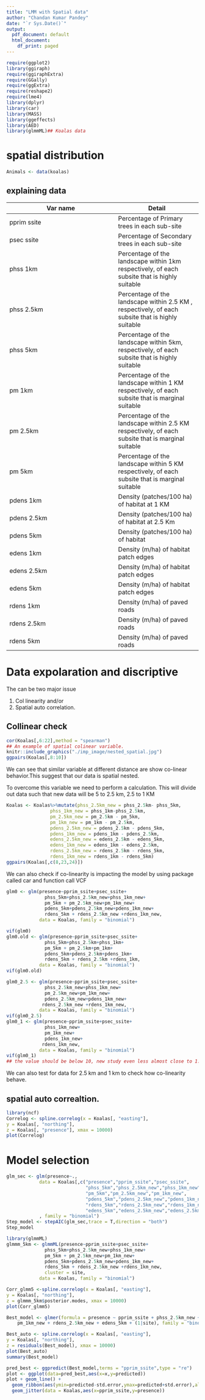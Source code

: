 ```yaml
---
title: "LMM with Spatial data"
author: "Chandan Kumar Pandey"
date: "`r Sys.Date()`"
output:
  pdf_document: default
  html_document:
    df_print: paged
---
```



```r
require(ggplot2)
library(ggiraph)
require(ggiraphExtra)
require(GGally)
require(ggExtra)
require(reshape2)
require(lme4)
library(dplyr)
library(car)
library(MASS)
library(ggeffects)
library(AED)
library(glmmML)## Koalas data
```

# spatial distribution

```r
Animals <- data(koalas)
```

## explaining data

Var name | Detail
---------|-------
pprim ssite |  Percentage of Primary trees in each sub-site 
psec ssite |  Percentage of Secondary trees in each sub-site
phss 1km | Percentage of the landscape within  1km  respectively, of each subsite that is highly suitable 
phss 2.5km | Percentage of the landscape within 2.5 KM , respectively, of each subsite that is highly suitable 
phss 5km | Percentage of the landscape within  5km, respectively, of each subsite that is highly suitable 
pm 1km | Percentage of the landscape within  1 KM  respectively, of each subsite that is marginal suitable 
pm 2.5km | Percentage of the landscape within  2.5 KM  respectively, of each subsite that is marginal suitable 
pm 5km | Percentage of the landscape within  5 KM  respectively, of each subsite that is marginal suitable 
pdens 1km | Density (patches/100 ha) of habitat at 1 KM
pdens 2.5km |Density (patches/100 ha) of habitat at 2.5 Km
pdens 5km | Density (patches/100 ha) of habitat
edens 1km | Density (m/ha) of habitat patch edges
edens 2.5km | Density (m/ha) of habitat patch edges
edens 5km | Density (m/ha) of habitat patch edges
rdens 1km | Density (m/ha) of paved roads 
rdens 2.5km | Density (m/ha) of paved roads 
rdens 5km | Density (m/ha) of paved roads 

# Data expolaration and discriptive

The can be two major issue

1. Col linearity and/or
2. Spatial auto correlation. 

## Collinear check 


```r
cor(Koalas[,6:22],method = "spearman")
## An example of spatial colinear variable. 
knitr::include_graphics("./imp_image/nested_spatial.jpg")
ggpairs(Koalas[,8:10])
```

We can see that similar variable at different distance are show co-linear behavior.This suggest that our data is spatial nested. 

To overcome this variable we need to perform a calculation. This will divide out data such that new data will be 5 to 2.5 km, 2.5 to 1 KM


```r
Koalas <- Koalas%>%mutate(phss_2.5km_new = phss_2.5km- phss_5km,
                phss_1km_new = phss_1km-phss_2.5km,
                pm_2.5km_new = pm_2.5km - pm_5km,
                pm_1km_new = pm_1km - pm_2.5km,
                pdens_2.5km_new = pdens_2.5km - pdens_5km,
                pdens_1km_new = pdens_1km - pdens_2.5km,
                edens_2.5km_new = edens_2.5km - edens_5km,
                edens_1km_new = edens_1km - edens_2.5km,
                rdens_2.5km_new = rdens_2.5km - rdens_5km,
                rdens_1km_new = rdens_1km - rdens_5km)
ggpairs(Koalas[,c(8,23,24)])
```

We can also check if co-linearity is impacting the model by using package called car and function call VCF

```r
glm0 <- glm(presence~pprim_ssite+psec_ssite+
              phss_5km+phss_2.5km_new+phss_1km_new+
              pm_5km + pm_2.5km_new+pm_1km_new+
              pdens_5km+pdens_2.5km_new+pdens_1km_new+
              rdens_5km + rdens_2.5km_new +rdens_1km_new,
            data = Koalas, family = "binomial")

vif(glm0)
glm0.old <- glm(presence~pprim_ssite+psec_ssite+
              phss_5km+phss_2.5km+phss_1km+
              pm_5km + pm_2.5km+pm_1km+
              pdens_5km+pdens_2.5km+pdens_1km+
              rdens_5km + rdens_2.5km +rdens_1km,
            data = Koalas, family = "binomial")
vif(glm0.old)

glm0_2.5 <- glm(presence~pprim_ssite+psec_ssite+
              phss_2.5km_new+phss_1km_new+
              pm_2.5km_new+pm_1km_new+
              pdens_2.5km_new+pdens_1km_new+
             rdens_2.5km_new +rdens_1km_new,
            data = Koalas, family = "binomial")
vif(glm0_2.5)
glm0_1 <- glm(presence~pprim_ssite+psec_ssite+
              phss_1km_new+
              pm_1km_new+
              pdens_1km_new+
             rdens_1km_new,
            data = Koalas, family = "binomial")
vif(glm0_1)
## the value should be below 10, new study even less almost close to 1.5-2


```


We can also test for data for 2.5 km and 1 km to check how co-linearity behave. 

## spatial auto correaltion. 

```r
library(ncf)
Correlog <- spline.correlog(x = Koalas[, "easting"],
y = Koalas[, "northing"],
z = Koalas[, "presence"], xmax = 10000)
plot(Correlog)
```


# Model selection 

```r
glm_sec <- glm(presence~.,
            data = Koalas[,c("presence","pprim_ssite","psec_ssite",
                             "phss_5km","phss_2.5km_new","phss_1km_new",
                             "pm_5km","pm_2.5km_new","pm_1km_new",
                             "pdens_5km","pdens_2.5km_new","pdens_1km_new",
                             "rdens_5km","rdens_2.5km_new","rdens_1km_new",
                             "edens_5km","edens_2.5km_new","edens_2.5km_new")]
            , family = "binomial")
Step_model <- stepAIC(glm_sec,trace = T,direction = "both")
Step_model
```


```r
library(glmmML)
glmmm_5km <- glmmML(presence~pprim_ssite+psec_ssite+
              phss_5km+phss_2.5km_new+phss_1km_new+
              pm_5km + pm_2.5km_new+pm_1km_new+
              pdens_5km+pdens_2.5km_new+pdens_1km_new+
              rdens_5km + rdens_2.5km_new +rdens_1km_new,
              cluster = site,
            data = Koalas, family = "binomial")

Corr_glmm5 <-spline.correlog(x = Koalas[, "easting"],
y = Koalas[, "northing"],
z = glmmm_5km$posterior.modes, xmax = 10000)
plot(Corr_glmm5)
```


```r
Best_model <- glmer(formula = presence ~ pprim_ssite + phss_2.5km_new + pm_2.5km_new + 
    pm_1km_new + rdens_2.5km_new + edens_5km + (1|site), family = "binomial", data = Koalas)

Best_auto <- spline.correlog(x = Koalas[, "easting"],
y = Koalas[, "northing"],
z = residuals(Best_model), xmax = 10000)
plot(Best_auto)
summary(Best_model)
```


```r
pred_best <- ggpredict(Best_model,terms = "pprim_ssite",type = "re")
plot <- ggplot(data=pred_best,aes(x=x,y=predicted))
plot + geom_line() + 
  geom_ribbon(aes(ymin=predicted-std.error,ymax=predicted+std.error),alpha=0.2)+
  geom_jitter(data = Koalas,aes(x=pprim_ssite,y=presence))

```

